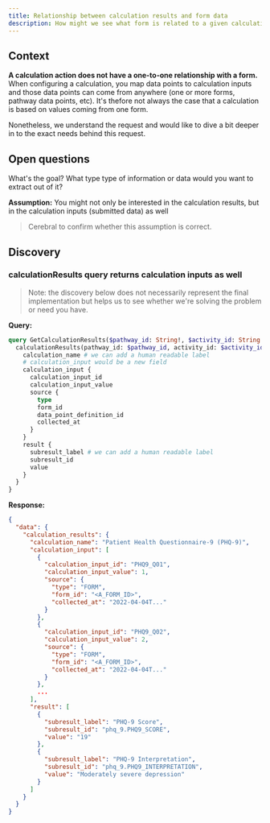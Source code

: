 ```yaml
---
title: Relationship between calculation results and form data
description: How might we see what form is related to a given calculation?
---
```


## Context

**A calculation action does not have a one-to-one relationship with a form.** When configuring a calculation, you map data points to calculation inputs and those data points can come from anywhere (one or more forms, pathway data points, etc). It's thefore not always the case that a calculation is based on values coming from one form.

Nonetheless, we understand the request and would like to dive a bit deeper in to the exact needs behind this request.

## Open questions

What's the goal? What type type of information or data would you want to extract out of it?

**Assumption:**
You might not only be interested in the calculation results, but in the calculation inputs (submitted data) as well

> Cerebral to confirm whether this assumption is correct.

## Discovery

### calculationResults query returns calculation inputs as well

> Note: the discovery below does not necessarily represent the final implementation but helps us to see whether we're solving the problem or need you have.

**Query:**

```graphql
query GetCalculationResults($pathway_id: String!, $activity_id: String!) {
  calculationResults(pathway_id: $pathway_id, activity_id: $activity_id) {
    calculation_name # we can add a human readable label
    # calculation_input would be a new field
    calculation_input {
      calculation_input_id
      calculation_input_value
      source {
        type
        form_id
        data_point_definition_id
        collected_at
      }
    }
    result {
      subresult_label # we can add a human readable label
      subresult_id
      value
    }
  }
}
```

**Response:**

```json
{
  "data": {
    "calculation_results": {
      "calculation_name": "Patient Health Questionnaire‐9 (PHQ‐9)",
      "calculation_input": [
        {
          "calculation_input_id": "PHQ9_Q01",
          "calculation_input_value": 1,
          "source": {
            "type": "FORM",
            "form_id": "<A_FORM_ID>",
            "collected_at": "2022-04-04T..."
          }
        },
        {
          "calculation_input_id": "PHQ9_Q02",
          "calculation_input_value": 2,
          "source": {
            "type": "FORM",
            "form_id": "<A_FORM_ID>",
            "collected_at": "2022-04-04T..."
          }
        },
        ...
      ],
      "result": [
        {
          "subresult_label": "PHQ-9 Score",
          "subresult_id": "phq_9.PHQ9_SCORE",
          "value": "19"
        },
        {
          "subresult_label": "PHQ-9 Interpretation",
          "subresult_id": "phq_9.PHQ9_INTERPRETATION",
          "value": "Moderately severe depression"
        }
      ]
    }
  }
}
```
